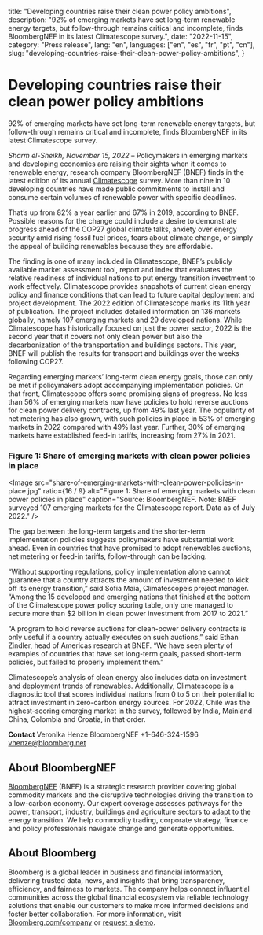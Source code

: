   title: "Developing countries raise their clean power policy ambitions",
  description:
    "92% of emerging markets have set long-term renewable energy targets, but follow-through remains critical and incomplete, finds BloombergNEF in its latest Climatescope survey.",
  date: "2022-11-15",
  category: "Press release",
  lang: "en",
  languages: ["en", "es", "fr", "pt", "cn"],
  slug: "developing-countries-raise-their-clean-power-policy-ambitions",
}

# Developing countries raise their clean power policy ambitions

92% of emerging markets have set long-term renewable energy targets, but follow-through remains critical and incomplete, finds BloombergNEF in its latest Climatescope survey.

_Sharm el-Sheikh, November 15, 2022_ – Policymakers in emerging markets and developing economies are raising their sights when it comes to renewable energy, research company BloombergNEF (BNEF) finds in the latest edition of its annual [Climatescope](https://www.global-climatescope.org/) survey. More than nine in 10 developing countries have made public commitments to install and consume certain volumes of renewable power with specific deadlines.

That’s up from 82% a year earlier and 67% in 2019, according to BNEF. Possible reasons for the change could include a desire to demonstrate progress ahead of the COP27 global climate talks, anxiety over energy security amid rising fossil fuel prices, fears about climate change, or simply the appeal of building renewables because they are affordable.

The finding is one of many included in Climatescope, BNEF’s publicly available market assessment tool, report and index that evaluates the relative readiness of individual nations to put energy transition investment to work effectively. Climatescope provides snapshots of current clean energy policy and finance conditions that can lead to future capital deployment and project development. The 2022 edition of Climatescope marks its 11th year of publication. The project includes detailed information on 136 markets globally, namely 107 emerging markets and 29 developed nations. While Climatescope has historically focused on just the power sector, 2022 is the second year that it covers not only clean power but also the decarbonization of the transportation and buildings sectors. This year, BNEF will publish the results for transport and buildings over the weeks following COP27.

Regarding emerging markets’ long-term clean energy goals, those can only be met if policymakers adopt accompanying implementation policies. On that front, Climatescope offers some promising signs of progress. No less than 56% of emerging markets now have policies to hold reverse auctions for clean power delivery contracts, up from 49% last year. The popularity of net metering has also grown, with such policies in place in 53% of emerging markets in 2022 compared with 49% last year. Further, 30% of emerging markets have established feed-in tariffs, increasing from 27% in 2021.

### Figure 1: Share of emerging markets with clean power policies in place

<Image
  src="share-of-emerging-markets-with-clean-power-policies-in-place.jpg"
  ratio={16 / 9}
  alt="Figure 1: Share of emerging markets with clean power policies in place"
  caption="Source: BloombergNEF. Note: BNEF surveyed 107 emerging markets for the Climatescope report. Data as of July 2022."
/>

The gap between the long-term targets and the shorter-term implementation policies suggests policymakers have substantial work ahead. Even in countries that have promised to adopt renewables auctions, net metering or feed-in tariffs, follow-through can be lacking.

“Without supporting regulations, policy implementation alone cannot guarantee that a country attracts the amount of investment needed to kick off its energy transition,” said Sofia Maia, Climatescope’s project manager. “Among the 15 developed and emerging nations that finished at the bottom of the Climatescope power policy scoring table, only one managed to secure more than $2 billion in clean power investment from 2017 to 2021.”

“A program to hold reverse auctions for clean-power delivery contracts is only useful if a country actually executes on such auctions,” said Ethan Zindler, head of Americas research at BNEF. “We have seen plenty of examples of countries that have set long-term goals, passed short-term policies, but failed to properly implement them.”

Climatescope’s analysis of clean energy also includes data on investment and deployment trends of renewables. Additionally, Climatescope is a diagnostic tool that scores individual nations from 0 to 5 on their potential to attract investment in zero-carbon energy sources. For 2022, Chile was the highest-scoring emerging market in the survey, followed by India, Mainland China, Colombia and Croatia, in that order.

**Contact**
Veronika Henze
BloombergNEF
+1-646-324-1596
[vhenze@bloomberg.net](mailto:vhenze@bloomberg.net)

## About BloombergNEF

[BloombergNEF](https://about.bnef.com/) (BNEF) is a strategic research provider covering global commodity markets and the disruptive technologies driving the transition to a low-carbon economy. Our expert coverage assesses pathways for the power, transport, industry, buildings and agriculture sectors to adapt to the energy transition. We help commodity trading, corporate strategy, finance and policy professionals navigate change and generate opportunities.

## About Bloomberg

Bloomberg is a global leader in business and financial information, delivering trusted data, news, and insights that bring transparency, efficiency, and fairness to markets. The company helps connect influential communities across the global financial ecosystem via reliable technology solutions that enable our customers to make more informed decisions and foster better collaboration. For more information, visit [Bloomberg.com/company](https://www.bloomberg.com/company) or [request a demo](https://www.bloomberg.com/professional/request-demo/?utm_source=bbg-pr&bbgsum=dg-ws-core-pr).
